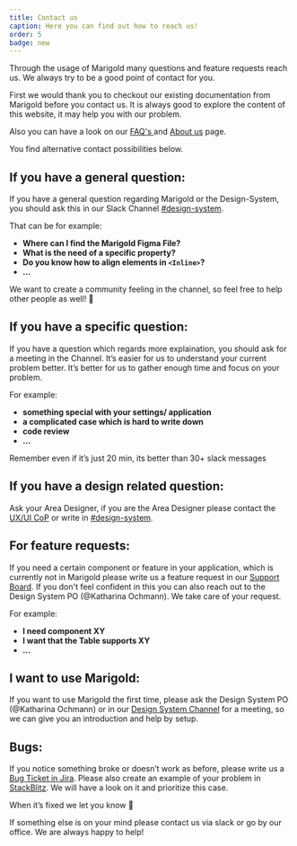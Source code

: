 ```yaml
---
title: Contact us
caption: Here you can find out how to reach us!
order: 5
badge: new
---
```


Through the usage of Marigold many questions and feature requests reach us. We always try to be a good point of contact for you.

First we would thank you to checkout our existing documentation from Marigold before you contact us. It is always good to explore the content of this website, it may help you with our problem.

Also you can have a look on our [FAQ's ](./faq) and [About us](./about) page.

You find alternative contact possibilities below.

## If you have a general question:

If you have a general question regarding Marigold or the Design-System, you should ask this in our Slack Channel [#design-system](https://reservix.slack.com/archives/C02727BNZ3J).

That can be for example:

- **Where can I find the Marigold Figma File?**
- **What is the need of a specific property?**
- **Do you know how to align elements in `<Inline>`?**
- **...**

We want to create a community feeling in the channel, so feel free to help other people as well! 🙂

## If you have a specific question:

If you have a question which regards more explaination, you should ask for a meeting in the Channel. It’s easier for us to understand your current problem better. It’s better for us to gather enough time and focus on your problem.

For example:

- **something special with your settings/ application**
- **a complicated case which is hard to write down**
- **code review**
- **...**

<Message variant="info">
  Remember even if it’s just 20 min, its better than 30+ slack messages
</Message>

## If you have a design related question:

Ask your Area Designer, if you are the Area Designer please contact the [UX/UI CoP](https://reservix.slack.com/archives/CC1KW68KZ) or write in [#design-system](https://reservix.slack.com/archives/C02727BNZ3J).

## For feature requests:

If you need a certain component or feature in your application, which is currently not in Marigold please write us a feature request in our [Support Board](https://reservix.atlassian.net/servicedesk/customer/portal/77). If you don't feel confident in this you can also reach out to the Design System PO (@Katharina Ochmann). We take care of your request.

For example:

- **I need component XY**
- **I want that the Table supports XY**
- **...**

## I want to use Marigold:

If you want to use Marigold the first time, please ask the Design System PO (@Katharina Ochmann) or in our [Design System Channel](https://reservix.slack.com/archives/C02727BNZ3J) for a meeting, so we can give you an introduction and help by setup.

## Bugs:

If you notice something broke or doesn’t work as before, please write us a [Bug Ticket in Jira](https://reservix.atlassian.net/servicedesk/customer/portal/77). Please also create an example of your problem in [StackBlitz](https://stackblitz.com/github/marigold-ui/starter). We will have a look on it and prioritize this case.

When it’s fixed we let you know 🙂

<Message messageTitle="One thing left!" variant="info">
  If something else is on your mind please contact us via slack or go by our
  office. We are always happy to help!
</Message>
